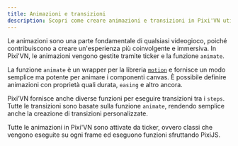 ```yaml
---
title: Animazioni e transizioni
description: Scopri come creare animazioni e transizioni in Pixi'VN utilizzando la funzione di animazione e i ticker.
---
```


Le animazioni sono una parte fondamentale di qualsiasi videogioco, poiché contribuiscono a creare un'esperienza più coinvolgente e immersiva. In Pixi'VN, le animazioni vengono gestite tramite ticker e la funzione `animate`.

La funzione <DynamicLink href="/start/canvas-motion">`animate`</DynamicLink> è un wrapper per la libreria [`motion`](https://motion.dev/) e fornisce un modo semplice ma potente per animare i componenti canvas. È possibile definire animazioni con proprietà quali durata, `easing` e altro ancora.

Pixi’VN fornisce anche diverse funzioni per eseguire <DynamicLink href="/start/canvas-transition">transizioni</DynamicLink> tra i `steps`. Tutte le transizioni sono basate sulla funzione `animate`, rendendo semplice anche la creazione di transizioni personalizzate.

Tutte le animazioni in Pixi'VN sono attivate da <DynamicLink href="/start/canvas-tickers">ticker</DynamicLink>, ovvero classi che vengono eseguite su ogni frame ed eseguono funzioni sfruttando PixiJS.
